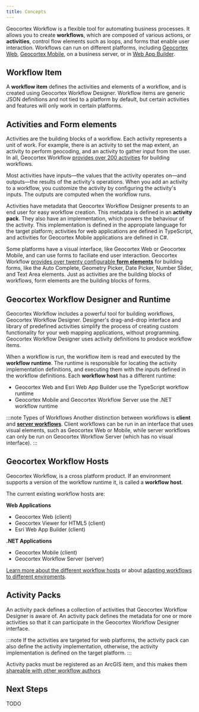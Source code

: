 ```yaml
---
title: Concepts
---
```



<DesignerCallout />

Geocortex Workflow is a flexible tool for automating business processes. It allows you to create **workflows**, which are composed of various actions, or **activities**, control flow elements such as loops, and forms that enable user interaction. Workflows can run on different platforms, including [Geocortex Web](https://www.geocortex.com/products/gxw/), [Geocortex Mobile](https://www.geocortex.com/products/gxm/), on a business server, or in [Web App Builder](https://www.esri.com/en-us/arcgis/products/web-appbuilder/overview).

## Workflow Item

A **workflow item** defines the activities and elements of a workflow, and is created using Geocortex Workflow Designer. Workflow items are generic JSON definitions and not tied to a platform by default, but certain activities and features will only work in certain platforms.

## Activities and Form elements

Activities are the building blocks of a workflow. Each activity represents a unit of work. For example, there is an activity to set the map extent, an activity to perform geocoding, and an activity to gather input from the user. In all, Geocortex Workflow [provides over 200 activities](https://docs.geocortex.com/workflow/latest/help/Default.htm#wf5/help/activity-reference.htm%3FTocPath%3DActivities%7CActivity%2520Reference%7C_____0) for building workflows.

Most activities have inputs—the values that the activity operates on—and outputs—the results of the activity's operations. When you add an activity to a workflow, you customize the activity by configuring the activity's inputs. The outputs are computed when the workflow runs.

Activities have metadata that Geocortex Workflow Designer presents to an end user for easy workflow creation. This metadata is defined in an **activity pack**. They also have an implementation, which powers the behaviour of the activity. This implementation is defined in the appropiate language for the target platform; activities for web applications are defined in TypeScript, and activities for Geocortex Mobile applications are defined in C#.

Some platforms have a visual interface, like Geocortex Web or Geocortex Mobile, and can use forms to faciliate end user interaction. Geocortex Workflow [provides over twenty configurable **form elements**](https://docs.geocortex.com/workflow/latest/help/Default.htm#wf5/help/activity-reference.htm%3FTocPath%3DActivities%7CActivity%2520Reference%7C_____0) for building forms, like the Auto Complete, Geometry Picker, Date Picker, Number Slider, and Text Area elements. Just as activities are the building blocks of workflows, form elements are the building blocks of forms.

## Geocortex Workflow Designer and Runtime

Geocortex Workflow includes a powerful tool for building workflows, Geocortex Workflow Designer. Designer's drag-and-drop interface and library of predefined activities simplify the process of creating custom functionality for your web mapping applications, without programming. Geocortex Workflow Designer uses activity definitions to produce workflow items.

When a workflow is run, the workflow item is read and executed by the **workflow runtime**. The runtime is responsible for locating the activity implementation definitions, and executing them with the inputs defined in the workflow definitions. Each **workflow host** has a different runtime:

-   Geocortex Web and Esri Web App Builder use the TypeScript workflow runtime
-   Geocortex Mobile and Geocortex Workflow Server use the .NET workflow runtime

:::note Types of Workflows
Another distinction between workflows is **client** and [**server workflows**](https://docs.geocortex.com/workflow/latest/help/Default.htm#wf5/help/server-workflows.htm%3FTocPath%3DServer%2520Workflows%7C_____0). Client workflows can be run in an interface that uses visual elements, such as Geocortex Web or Mobile, while server workflows can only be run on Geocortex Workflow Server (which has no visual interface).
:::

## Geocortex Workflow Hosts

Geocortex Workflow, is a cross platform product. If an environment supports a version of the workflow runtime it, is called a **workflow host**.

The current existing workflow hosts are:

**Web Applications**

-   Geocortex Web (client)
-   Geocortex Viewer for HTML5 (client)
-   Esri Web App Builder (client)

**.NET Applications**

-   Geocortex Mobile (client)
-   Geocortex Workflow Server (server)

[Learn more about the different workflow hosts](https://docs.geocortex.com/workflow/latest/help/Default.htm#wf5/help/hosting.htm%3FTocPath%3DConfigure%2520Host%2520Applications%7C_____0) or about [adapting workflows to different enviroments](https://docs.geocortex.com/workflow/latest/help/Default.htm#wf5/help/run-in-different-environments.htm#Run_a_Workflow_in_Different_Environments%3FTocPath%3DRun%2520a%2520Workflow%2520in%2520Different%2520Environments%7C_____0).

## Activity Packs

An activity pack defines a collection of activities that Geocortex Workflow Designer is aware of. An activity pack defines the metadata for one or more activities so that it can participate in the Geocortex Workflow Designer interface.

:::note
If the activities are targeted for web platforms, the activity pack can also define the activity implementation, otherwise, the activity implementation is defined on the target platform.
:::

Activity packs must be registered as an ArcGIS item, and this makes them [shareable with other workflow authors]()

## Next Steps

TODO
